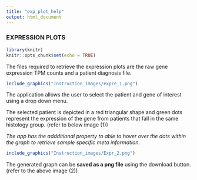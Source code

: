 ---
title: "exp_plot_help"
output: html_document
---

### EXPRESSION PLOTS

```{r include = FALSE}
library(knitr)
knitr::opts_chunk$set(echo = TRUE)
```

The files required to retrieve the expression plots are the raw gene expression TPM counts and a patient diagnosis file. 

```{r out.width = "70%"}
include_graphics("Instruction_images/expre_1.png")
```


The application allows the user to select the patient and gene of interest using a drop down menu. 

The selected patient is depicted in a red triangular shape and green dots represent the expression of the gene from patients that fall in the same histology group. (refer to below image (1))

*The app has the addditional property to able to hover over the dots within the graph to retrieve sample specific meta information.* 


```{r out.width = "70%"}
include_graphics("Instruction_images/Expr_2.png")
```

The generated graph can be **saved as a png file** using the download button.(refer to the above image (2))
